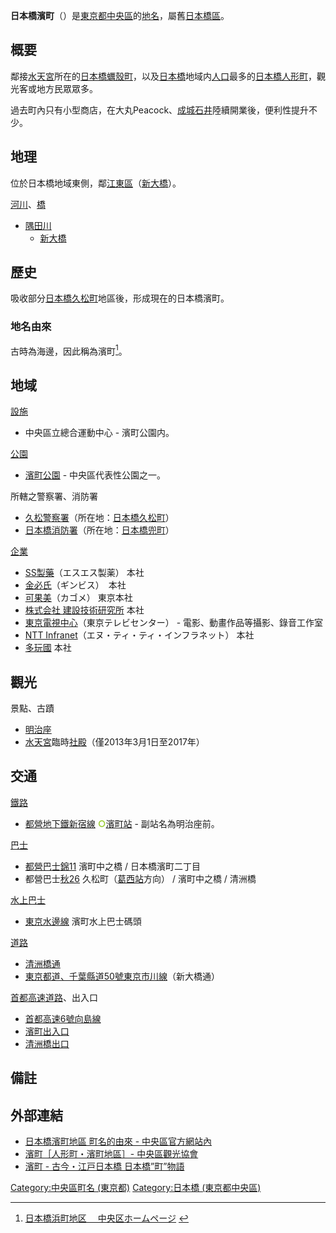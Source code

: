 {{Pathnav|日本|東京都|[[中央區_(東京都)|中央區]]|frame=1}}
{{Infobox Settlement
|official_name = 日本橋濱町
|native_name =
|settlement_type = [[町|町]]
|image_skyline = Meijiza20111225.jpg
|imagesize = 250px
|image_caption = 明治座
|image_flag =
|image_seal =
| image_map =
| map_caption =
| pushpin_map =
|subdivision_type = [[國家|國家]]
|subdivision_name = [[File:Flag_of_Japan.svg|border]] [[日本|日本]]
|subdivision_type1 = [[都道府縣|都道府縣]]
|subdivision_name1 = [[File:Flag_of_Tokyo_Prefecture.svg|25px]] [[東京都|東京都]]
|subdivision_type2 = [[東京都區部|特別區]]
|subdivision_name2 = [[File:Flag_of_Chuo,_Tokyo.svg|25px]] [[中央區_(東京都)|中央區]]
|established_title =
|established_date =
|government_type =
|leader_title =
|leader_name =
|area_magnitude =
|area_total_sq_mi =
|area_total_km2 =
|area_land_sq_mi =
|area_land_km2 =
|area_urban_sq_mi =
|area_urban_km2 =
|area_metro_km2 =
|area_metro_sq_mi =
|population_as_of= 2013年（平成25年）8月1日
|population_footnotes =<ref>[http://www.city.chuo.lg.jp/syokai/tokeiderta/zinko/tyotyomebetuzinko/25tyoutyoubetuzinnkou/index.html 町丁目別世帯数男女別人口　中央区ホームページ  平成25年8月1日現在] {{webarchive|url=https://web.archive.org/web/20130312145007/http://www.city.chuo.lg.jp/syokai/tokeiderta/zinko/tyotyomebetuzinko/25tyoutyoubetuzinnkou/index.html |date=2013-03-12 }}</ref>
|population_total = 9146
|population_urban =
|population_metro =
|population_density_sq_mi =
|population_density_km2 =
| timezone = [[日本標準時間|JST]]
| utc_offset = +9
|timezone_DST =
|utc_offset_DST =
|latd=|latm=|lats=|latNS=
|longd=|longm=|longs=|longEW=
|elevation_footnotes=
|elevation_m =
|elevation_ft =
|postal_code_type = [[郵遞區號|郵遞區號]]
|postal_code = 103-0007
|area_code =
|website =
|footnotes =
}}
'''日本橋濱町'''（{{jpn|j=日本橋浜町|hg=にほんばしはまちょう|rm=Nihonbashi-hamachō|f=y}}）是[[東京都|東京都]][[中央區_(東京都)|中央區]]的[[地名|地名]]，屬舊[[日本橋_(東京都中央區)|日本橋區]]。

== 概要 ==
鄰接[[水天宮_(東京都中央區)|水天宮]]所在的[[日本橋蠣殼町|日本橋蠣殼町]]，以及[[日本橋_(東京都中央區)|日本橋]]地域内[[人口|人口]]最多的[[日本橋人形町|日本橋人形町]]，觀光客或地方民眾眾多。

過去町內只有小型商店，在大丸Peacock、[[成城石井|成城石井]]陸續開業後，便利性提升不少。

== 地理 ==
位於日本橋地域東側，鄰[[江東區_(東京都)|江東區]]（[[新大橋_(江東區)|新大橋]]）。
; [[川|河川]]、[[橋|橋]]
* [[隅田川|隅田川]]
** [[新大橋|新大橋]]

== 歷史 ==
吸收部分[[日本橋久松町|日本橋久松町]]地區後，形成現在的日本橋濱町。
=== 地名由來 ===
古時為海邊，因此稱為濱町<ref>[http://www.city.chuo.lg.jp/syokai/tyomeiyurai/hamacho/index.html 日本橋浜町地区 　中央区ホームページ] {{webarchive|url=https://web.archive.org/web/20130312122430/http://www.city.chuo.lg.jp/syokai/tyomeiyurai/hamacho/index.html |date=2013-03-12 }}</ref>。

== 地域 ==
; [[設施|設施]]
* 中央區立總合運動中心 - 濱町公園内。
; [[公園|公園]]
* [[濱町公園|濱町公園]] - 中央區代表性公園之一。
; 所轄之警察署、消防署
* [[久松警察署|久松警察署]]（所在地：[[日本橋久松町|日本橋久松町]]）
* [[東京消防廳第一消防方面本部#日本橋消防署|日本橋消防署]]（所在地：[[日本橋兜町|日本橋兜町]]）
; [[企業|企業]]
* [[SS製藥|SS製藥]]（エスエス製薬） 本社
* [[金必氏|金必氏]]（ギンビス）　本社
* [[可果美|可果美]]（カゴメ） 東京本社
* [[建設技術研究所_(企業)|株式会社 建設技術研究所]] 本社
* [[東京電視中心|東京電視中心]]（東京テレビセンター） - 電影、動畫作品等攝影、錄音工作室
* [[NTT_Infranet|NTT Infranet]]（エヌ・ティ・ティ・インフラネット） 本社
* [[多玩國|多玩國]] 本社

== 觀光 ==
; 景點、古蹟
* [[明治座|明治座]]
* [[水天宮_(東京都中央區)|水天宮]]臨時[[神社建折|社殿]]（僅2013年3月1日至2017年）

== 交通 ==
; [[鐵路|鐵路]]
* [[都營地下鐵|都營地下鐵]][[都營地下鐵新宿線|新宿線]] <span style="color:yellowgreen">'''○'''</span>[[濱町站_(東京都)|濱町站]] - 副站名為明治座前。
; [[巴士|巴士]]
* [[都營巴士|都營巴士]][[都營巴士臨海支所#錦11系統|錦11]] 濱町中之橋 / 日本橋濱町二丁目
* 都營巴士[[都營巴士臨海支所#秋26系統|秋26]] 久松町（[[葛西站|葛西站]]方向） / 濱町中之橋 / 清洲橋
; [[水上巴士|水上巴士]]
* [[東京水邊線|東京水邊線]] 濱町水上巴士碼頭
; [[道路|道路]]
* [[清洲橋通|清洲橋通]]
* [[東京都道、千葉縣道50號東京市川線|東京都道、千葉縣道50號東京市川線]]（新大橋通）
; [[首都高速道路|首都高速道路]]、出入口
* [[首都高速6號向島線|首都高速6號向島線]]
* [[濱町出入口|濱町出入口]]
* [[清洲橋出口|清洲橋出口]]

== 備註 ==
{{reflist}}

== 外部連結 ==
{{Commonscat|Nihonbashi-Hamachō}}
* [https://web.archive.org/web/20130603074729/http://www.city.chuo.lg.jp/syokai/tyomeiyurai/hamacho/ 日本橋濱町地區 町名的由來 - 中央區官方網站內]
* [https://web.archive.org/web/20130919190458/http://www.chuo-kanko.or.jp/guide/areaguide/ningyocho/ningyocho_12.html 濱町［人形町・濱町地區］- 中央區觀光協會]
* [https://web.archive.org/web/20090827221022/http://www.nihonbashi.gr.jp/history/history_3.html 濱町 - 古今・江戸日本橋 日本橋”町”物語]

{{中央區 (東京都)的町名}}

{{DEFAULTSORT:Nihonbashi-Hamacho}}
[[Category:中央區町名_(東京都)|Category:中央區町名 (東京都)]]
[[Category:日本橋_(東京都中央區)|Category:日本橋 (東京都中央區)]]